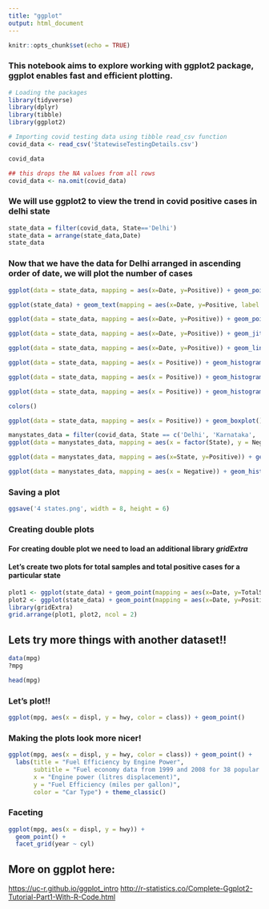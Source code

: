 ```yaml
---
title: "ggplot"
output: html_document
---
```


```r
knitr::opts_chunk$set(echo = TRUE)
```

### This notebook aims to explore working with ggplot2 package, ggplot enables fast and efficient plotting.

```r
# Loading the packages
library(tidyverse)
library(dplyr)
library(tibble)
library(ggplot2)
```

```r
# Importing covid testing data using tibble read_csv function
covid_data <- read_csv('StatewiseTestingDetails.csv')
```

```r
covid_data
```

```r
## this drops the NA values from all rows
covid_data <- na.omit(covid_data)
```

### We will use ggplot2 to view the trend in covid positive cases in delhi state

```r
state_data = filter(covid_data, State=='Delhi')
state_data = arrange(state_data,Date)
state_data
```

### Now that we have the data for Delhi arranged in ascending order of date, we will plot the number of cases

```r
ggplot(data = state_data, mapping = aes(x=Date, y=Positive)) + geom_point()
```

```r
ggplot(state_data) + geom_text(mapping = aes(x=Date, y=Positive, label = Positive))
```

```r
ggplot(data = state_data, mapping = aes(x=Date, y=Positive)) + geom_point(alpha = 0.2)
```

```r
ggplot(data = state_data, mapping = aes(x=Date, y=Positive)) + geom_jitter(width = 1, height = 20)
```

```r
ggplot(data = state_data, mapping = aes(x=Date, y=Positive)) + geom_line(linewidth = 1)
```

```r
ggplot(data = state_data, mapping = aes(x = Positive)) + geom_histogram(bins = 5)
```

```r
ggplot(data = state_data, mapping = aes(x = Positive)) + geom_histogram(bins = 5, color = "white")
```

```r
ggplot(data = state_data, mapping = aes(x = Positive)) + geom_histogram(bins = 5, color = "white", fill = "steelblue")
```

```r
colors()
```

```r
ggplot(data = state_data, mapping = aes(x = Positive)) + geom_boxplot()
```

```r
manystates_data = filter(covid_data, State == c('Delhi', 'Karnataka', 'Tamil Nadu', 'Uttar Pradesh'))
ggplot(data = manystates_data, mapping = aes(x = factor(State), y = Negative)) + geom_boxplot()
```

```r
ggplot(data = manystates_data, mapping = aes(x=State, y=Positive)) + geom_col()
```

```r
ggplot(data = manystates_data, mapping = aes(x = Negative)) + geom_histogram(bins = 10, color = "white", fill = "steelblue") + facet_wrap(~State, nrow=2)
```

### Saving a plot

```r
ggsave('4 states.png', width = 8, height = 6)
```

### Creating double plots

#### For creating double plot we need to load an additional library *gridExtra*

#### Let's create two plots for total samples and total positive cases for a particular state

```r
plot1 <- ggplot(state_data) + geom_point(mapping = aes(x=Date, y=TotalSamples))
plot2 <- ggplot(state_data) + geom_point(mapping = aes(x=Date, y=Positive))
library(gridExtra)
grid.arrange(plot1, plot2, ncol = 2)
```

## Lets try more things with another dataset!!

```r
data(mpg)
?mpg
```

```r
head(mpg)
```

### Let's plot!!

```r
ggplot(mpg, aes(x = displ, y = hwy, color = class)) + geom_point()
```

### Making the plots look more nicer!

```r
ggplot(mpg, aes(x = displ, y = hwy, color = class)) + geom_point() + 
  labs(title = "Fuel Efficiency by Engine Power",
       subtitle = "Fuel economy data from 1999 and 2008 for 38 popular models of cars",
       x = "Engine power (litres displacement)",
       y = "Fuel Efficiency (miles per gallon)",
       color = "Car Type") + theme_classic()
```

### Faceting

```r
ggplot(mpg, aes(x = displ, y = hwy)) +
  geom_point() +
  facet_grid(year ~ cyl)
```

## More on ggplot here:

<https://uc-r.github.io/ggplot_intro> <http://r-statistics.co/Complete-Ggplot2-Tutorial-Part1-With-R-Code.html>
